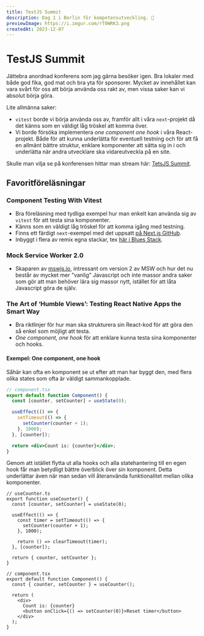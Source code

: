 ```yaml
---
title: TestJS Summit
description: Dag 1 i Berlin för kompetensutveckling. 🎉
previewImage: https://i.imgur.com/rT0WRK3.png
createdAt: 2023-12-07
---
```


# TestJS Summit

Jättebra anordnad konferens som jag gärna besöker igen. Bra lokaler med både god fika, god mat och bra yta för sponsorer. Mycket av innehållet kan vara svårt för oss att börja använda oss rakt av, men vissa saker kan vi absolut börja göra.

Lite allmänna saker:

- `vitest` borde vi börja använda oss av, framför allt i våra `next`-projekt då det känns som en väldigt låg tröskel att komma över.
- Vi borde försöka implementera _one component one hook_ i våra React-projekt. Både för att kunna underlätta för eventuell testning och för att få en allmänt bättre struktur, enklare komponenter att sätta sig in i och underlätta när andra utvecklare ska vidareutveckla på en site.

Skulle man vilja se på konferensen hittar man stream här: [TetsJS Summit](https://portal.gitnation.org/events/testjs-summit-2023/watch).

## Favoritföreläsningar

### Component Testing With Vitest

- Bra föreläsning med tydliga exempel hur man enkelt kan använda sig av `vitest` för att testa sina komponenter.
- Känns som en väldigt låg tröskel för att komma igång med testning.
- Finns ett färdigt `next`-exempel med det uppsatt [på Next.js GitHub](https://github.com/vercel/next.js/tree/canary/examples/with-vitest).
- Inbyggt i flera av remix egna stackar, tex [här i Blues Stack](https://github.com/remix-run/blues-stack).

### Mock Service Worker 2.0

- Skaparen av [mswjs.io](https://mswjs.io/), intressant om version 2 av MSW och hur det nu består av mycket mer  "vanlig" Javascript och inte massor andra saker som gör att man behöver lära sig massor nytt, istället för att låta Javascript göra de själv.

### The Art of ‘Humble Views’: Testing React Native Apps the Smart Way

- Bra riktlinjer för hur man ska strukturera sin React-kod för att göra den så enkel som möjligt att testa.
- _One component, one hook_ för att enklare kunna testa sina komponenter och hooks.

#### Exempel: One component, one hook

Såhär kan ofta en komponent se ut efter att man har byggt den, med flera olika states som ofta är väldigt sammankopplade.

```jsx
// component.tsx
export default function Component() {
  const [counter, setCounter] = useState(0);

  useEffect(() => {
    setTimeout(() => {
      setCounter(counter + 1);
    }, 1000);
  }, [counter]);

  return <div>Count is: {counter}</div>;
}
```

Genom att istället flytta ut alla hooks och alla statehantering till en egen hook får man betydligt bättre överblick över sin komponent. Detta underlättar även när man sedan vill återanvända funktionalitet mellan olika komponenter.

```tsx
// useCounter.ts
export function useCounter() {
  const [counter, setCounter] = useState(0);

  useEffect(() => {
    const timer = setTimeout(() => {
      setCounter(counter + 1);
    }, 1000);

    return () => clearTimeout(timer);
  }, [counter]);

  return { counter, setCounter };
}

// component.tsx
export default function Component() {
  const { counter, setCounter } = useCounter();

  return (
    <div>
      Count is: {counter}
      <button onClick={() => setCounter(0)}>Reset timer</button>
    </div>
  );
}
```
